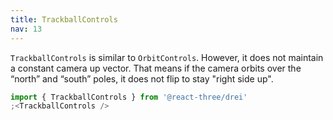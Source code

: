 ```yaml
---
title: TrackballControls
nav: 13
---
```


`TrackballControls` is similar to `OrbitControls`. However, it does not maintain a constant camera up vector. That means if the camera orbits over the “north” and “south” poles, it does not flip to stay "right side up".

```jsx
import { TrackballControls } from '@react-three/drei'
;<TrackballControls />
```

<StoryBook lib="drei" id="controls-trackballcontrols--trackball-controls-scene-st" />
